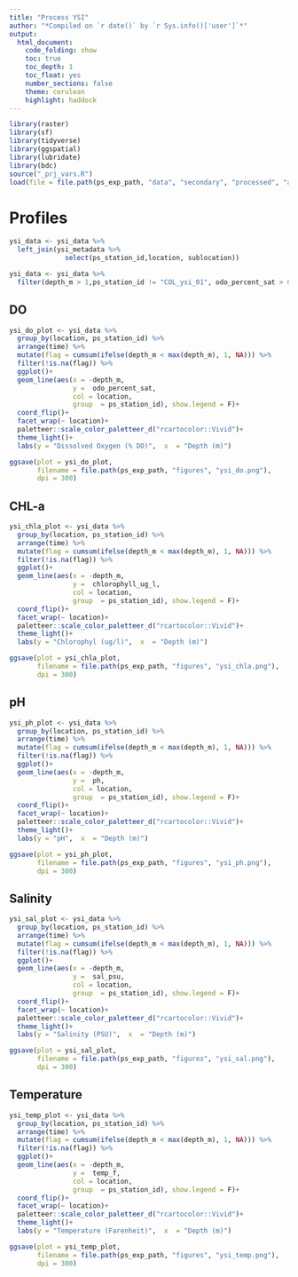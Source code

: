 ```yaml
---
title: "Process YSI"
author: "*Compiled on `r date()` by `r Sys.info()['user']`*"
output: 
  html_document:
    code_folding: show
    toc: true
    toc_depth: 1
    toc_float: yes
    number_sections: false
    theme: cerulean
    highlight: haddock
---
```


```r
library(raster)
library(sf)
library(tidyverse)
library(ggspatial)
library(lubridate)
library(bdc)
source("_prj_vars.R")
load(file = file.path(ps_exp_path, "data", "secondary", "processed", "admin_spatial_layers.RData"))
```


# Profiles

```r
ysi_data <- ysi_data %>% 
  left_join(ysi_metadata %>% 
              select(ps_station_id,location, sublocation)) 

ysi_data <- ysi_data %>% 
  filter(depth_m > 1,ps_station_id != "COL_ysi_01", odo_percent_sat > 0, chlorophyll_ug_l < 10)
```

## DO

```r
ysi_do_plot <- ysi_data %>% 
  group_by(location, ps_station_id) %>% 
  arrange(time) %>% 
  mutate(flag = cumsum(ifelse(depth_m < max(depth_m), 1, NA))) %>% 
  filter(!is.na(flag)) %>% 
  ggplot()+
  geom_line(aes(x = -depth_m, 
                y =  odo_percent_sat, 
                col = location,
                group  = ps_station_id), show.legend = F)+
  coord_flip()+
  facet_wrap(~ location)+
  paletteer::scale_color_paletteer_d("rcartocolor::Vivid")+
  theme_light()+
  labs(y = "Dissolved Oxygen (% DO)",  x  = "Depth (m)")

ggsave(plot = ysi_do_plot,
       filename = file.path(ps_exp_path, "figures", "ysi_do.png"), 
       dpi = 300)
```

## CHL-a

```r
ysi_chla_plot <- ysi_data %>% 
  group_by(location, ps_station_id) %>% 
  arrange(time) %>% 
  mutate(flag = cumsum(ifelse(depth_m < max(depth_m), 1, NA))) %>% 
  filter(!is.na(flag)) %>% 
  ggplot()+
  geom_line(aes(x = -depth_m, 
                y =  chlorophyll_ug_l, 
                col = location,
                group  = ps_station_id), show.legend = F)+
  coord_flip()+
  facet_wrap(~ location)+
  paletteer::scale_color_paletteer_d("rcartocolor::Vivid")+
  theme_light()+
  labs(y = "Chlorophyl (ug/l)",  x  = "Depth (m)")

ggsave(plot = ysi_chla_plot,
       filename = file.path(ps_exp_path, "figures", "ysi_chla.png"), 
       dpi = 300)
```

## pH

```r
ysi_ph_plot <- ysi_data %>% 
  group_by(location, ps_station_id) %>% 
  arrange(time) %>% 
  mutate(flag = cumsum(ifelse(depth_m < max(depth_m), 1, NA))) %>% 
  filter(!is.na(flag)) %>% 
  ggplot()+
  geom_line(aes(x = -depth_m, 
                y =  ph, 
                col = location,
                group  = ps_station_id), show.legend = F)+
  coord_flip()+
  facet_wrap(~ location)+
  paletteer::scale_color_paletteer_d("rcartocolor::Vivid")+
  theme_light()+
  labs(y = "pH",  x  = "Depth (m)")

ggsave(plot = ysi_ph_plot,
       filename = file.path(ps_exp_path, "figures", "ysi_ph.png"), 
       dpi = 300)
```

## Salinity

```r
ysi_sal_plot <- ysi_data %>% 
  group_by(location, ps_station_id) %>% 
  arrange(time) %>% 
  mutate(flag = cumsum(ifelse(depth_m < max(depth_m), 1, NA))) %>% 
  filter(!is.na(flag)) %>% 
  ggplot()+
  geom_line(aes(x = -depth_m, 
                y =  sal_psu, 
                col = location,
                group  = ps_station_id), show.legend = F)+
  coord_flip()+
  facet_wrap(~ location)+
  paletteer::scale_color_paletteer_d("rcartocolor::Vivid")+
  theme_light()+
  labs(y = "Salinity (PSU)",  x  = "Depth (m)")

ggsave(plot = ysi_sal_plot,
       filename = file.path(ps_exp_path, "figures", "ysi_sal.png"), 
       dpi = 300)
```

## Temperature

```r
ysi_temp_plot <- ysi_data %>% 
  group_by(location, ps_station_id) %>% 
  arrange(time) %>% 
  mutate(flag = cumsum(ifelse(depth_m < max(depth_m), 1, NA))) %>% 
  filter(!is.na(flag)) %>% 
  ggplot()+
  geom_line(aes(x = -depth_m, 
                y =  temp_f, 
                col = location,
                group  = ps_station_id), show.legend = F)+
  coord_flip()+
  facet_wrap(~ location)+
  paletteer::scale_color_paletteer_d("rcartocolor::Vivid")+
  theme_light()+
  labs(y = "Temperature (Farenheit)",  x  = "Depth (m)")

ggsave(plot = ysi_temp_plot,
       filename = file.path(ps_exp_path, "figures", "ysi_temp.png"), 
       dpi = 300)
```
